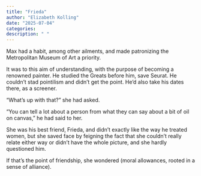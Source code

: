 ```yaml
---
title: "Frieda"
author: "Elizabeth Kolling"
date: "2025-07-04"
categories: 
description: " "
---
```



Max had a habit, among other ailments, and made patronizing the Metropolitan Museum of Art a priority. 

It was to this aim of understanding, with the purpose of becoming a renowned painter. He studied the Greats before him, save Seurat. He couldn't stad pointilism and didn't get the point. He’d also take his dates there, as a screener. 

"What's up with that?" she had asked.

“You can tell a lot about a person from what they can say about a bit of oil on canvas,” he had said to her. 

She was his best friend, Frieda, and didn't exactly like the way he treated women, but she saved face by feigning the fact that she couldn't really relate either way or didn't have the whole picture, and she hardly questioned him. 

If that's the point of friendship, she wondered (moral allowances, rooted in a sense of alliance).